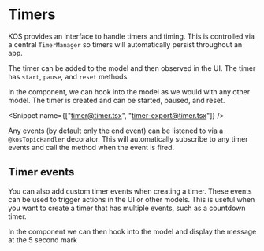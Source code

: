 
<Meta title="Foundations/15. Timers" />

# Timers

KOS provides an interface to handle timers and timing. This is controlled via a central `TimerManager` so timers will automatically persist throughout an app.

The timer can be added to the model and then observed in the UI. The timer has `start`, `pause`, and `reset` methods.

<Snippet name="create-timer@session-model.ts" />

In the component, we can hook into the model as we would with any other model. The timer is created and can be started, paused, and reset.

<Snippet name={["timer@timer.tsx", "timer-export@timer.tsx"]} />

<Canvas of={TimerStory} />

Any events (by default only the end event) can be listened to via a `@kosTopicHandler` decorator. This will automatically subscribe to any timer events and call the method when the event is fired.

<Snippet name="session-model-timer@session-model.ts" />

## Timer events

You can also add custom timer events when creating a timer. These events can be used to trigger actions in the UI or other models. This is useful when you want to create a timer that has multiple events, such as a countdown timer.

<Snippet name="create-timer-with-warning@session-model.ts" />

In the component we can then hook into the model and display the message at the 5 second mark

<Snippet name="timer-with-warning@timer-with-warning.tsx" />

<Canvas of={TimerWithWarningStory} />
